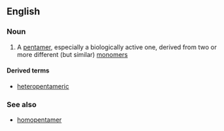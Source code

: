 ==English==

===Noun===
{{en-noun}}

# {{label|en|chemistry|biochemistry}} A [[pentamer]], especially a biologically active one, derived from two or more different (but similar) [[monomer]]s

====Derived terms====
* [[heteropentameric]]

===See also===
* [[homopentamer]]